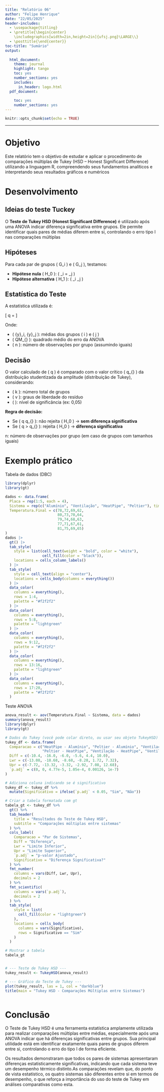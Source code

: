 ```yaml
---
title: "Relatório 06"
author: "Felipe Henrique"
date: "22/05/2025"
header-includes:
  - \usepackage{titling}
  - \pretitle{\begin{center}
    \includegraphics[width=2in,height=2in]{ufsj.png}\LARGE\\}
  - \posttitle{\end{center}}
toc-title: "Sumário"
output:
  
  html_document:
    theme: journal
    highlight: tango
    toc: yes
    number_sections: yes
    includes:
      in_header: logo.html
  pdf_document:
    
    toc: yes
    number_sections: yes
---
```


```r
knitr::opts_chunk$set(echo = TRUE)
```
--- 

# Objetivo
Este relatório tem o objetivo de estudar e aplicar o procedimento de comparações múltiplas de Tukey (HSD – Honest Significant Difference) utilizando a linguagem R, compreendendo seus fundamentos analíticos e interpretando seus resultados gráficos e numéricos

# Desenvolvimento
## Ideias do teste Tuckey
O **Teste de Tukey HSD (Honest Significant Difference)** é utilizado após uma ANOVA indicar diferença significativa entre grupos. Ele permite identificar quais pares de médias diferem entre si, controlando o erro tipo I nas comparações múltiplas

## Hipóteses

Para cada par de grupos \( G_i \) e \( G_j \), testamos:

- **Hipótese nula** \( H_0 \): \( \mu_i = \mu_j \)
- **Hipótese alternativa** \( H_1 \): \( \mu_i \neq \mu_j \)

## Estatística do Teste

A estatística utilizada é:

\[
q = \frac{|\bar{y}_i - \bar{y}_j|}{\sqrt{\frac{QM_{\text{resíduo}}}{n}}}
\]

Onde:

- \( \bar{y}_i, \bar{y}_j \): médias dos grupos \( i \) e \( j \)
- \( QM_{\text{resíduo}} \): quadrado médio do erro da ANOVA
- \( n \): número de observações por grupo (assumindo iguais)

## Decisão

O valor calculado de \( q \) é comparado com o valor crítico \( q_{\text{crítico}} \) da distribuição studentizada da amplitude (distribuição de Tukey), considerando:

- \( k \): número total de grupos
- \( v \): graus de liberdade do resíduo
- \( \alpha \): nível de significância (ex: 0,05)

**Regra de decisão:**

- Se \( q \leq q_{\text{crítico}} \): não rejeita \( H_0 \) → **sem diferença significativa**
- Se \( q > q_{\text{crítico}} \): rejeita \( H_0 \) → **diferença significativa**


n: número de observações por grupo (em caso de grupos com tamanhos iguais)

# Exemplo prático
Tabela de dados (DBC)
```r
library(dplyr)
library(gt)

dados <- data.frame(
  Placa = rep(1:5, each = 4),
  Sistema = rep(c("Alumínio", "Ventilação", "HeatPipe", "Peltier"), times = 5),
  Temperatura.Final = c(78,72,69,62,
                        80,73,70,64,
                        79,74,68,63,
                        77,71,67,61,
                        81,75,69,65)
)
dados |>
  gt() |>
  tab_style(
    style = list(cell_text(weight = "bold", color = "white"),
                 cell_fill(color = "black")),
    locations = cells_column_labels()
  ) |>
  tab_style(
    style = cell_text(align = "center"),
    locations = cells_body(columns = everything())
  ) |>
  data_color(
    columns = everything(),
    rows = 1:4,
    palette = "#f2f2f2"
  ) |>
  data_color(
    columns = everything(),
    rows = 5:8,
    palette = "lightgreen"
  ) |>
  data_color(
    columns = everything(),
    rows = 9:12,
    palette = "#f2f2f2"
  ) |>
  data_color(
    columns = everything(),
    rows = 13:16,
    palette = "lightgreen"
  ) |>
  data_color(
    columns = everything(),
    rows = 17:20,
    palette = "#f2f2f2"
  )

```
Teste ANOVA
```r
anova_result <- aov(Temperatura.Final ~ Sistema, data = dados)
summary(anova_result)
library(dplyr)
library(gt)

# Dados do Tukey (você pode colar direto, ou usar seu objeto TukeyHSD)
tukey_df <- data.frame(
  Comparacao = c("HeatPipe - Alumínio", "Peltier - Alumínio", "Ventilação - Alumínio",
                 "Peltier - HeatPipe", "Ventilação - HeatPipe", "Ventilação - Peltier"),
  Diff = c(-10.4, -16.0, -6.0, -5.6, 4.4, 10.0),
  Lwr = c(-13.08, -18.68, -8.68, -8.28, 1.72, 7.32),
  Upr = c(-7.72, -13.32, -3.32, -2.92, 7.08, 12.68),
  `p.adj` = c(0, 0, 4.77e-5, 1.05e-4, 0.00126, 1e-7)
)

# Adiciona coluna indicando se é significativo
tukey_df <- tukey_df %>%
  mutate(Significativo = ifelse(`p.adj` < 0.05, "Sim", "Não"))

# Criar a tabela formatada com gt
tabela_gt <- tukey_df %>%
  gt() %>%
  tab_header(
    title = "Resultados do Teste de Tukey HSD",
    subtitle = "Comparações múltiplas entre sistemas"
  ) %>%
  cols_label(
    Comparacao = "Par de Sistemas",
    Diff = "Diferença",
    Lwr = "Limite Inferior",
    Upr = "Limite Superior",
    `p.adj` = "p-valor Ajustado",
    Significativo = "Diferença Significativa?"
  ) %>%
  fmt_number(
    columns = vars(Diff, Lwr, Upr),
    decimals = 2
  ) %>%
  fmt_scientific(
    columns = vars(`p.adj`),
    decimals = 2
  ) %>%
  tab_style(
    style = list(
      cell_fill(color = "lightgreen")
    ),
    locations = cells_body(
      columns = vars(Significativo),
      rows = Significativo == "Sim"
    )
  )

# Mostrar a tabela
tabela_gt


# --- Teste de Tukey HSD ---
tukey_result <- TukeyHSD(anova_result)

# --- Gráfico do Teste de Tukey ---
plot(tukey_result, las = 1, col = "darkblue")
title(main = "Tukey HSD - Comparações Múltiplas entre Sistemas")



```

# Conclusão

O Teste de Tukey HSD é uma ferramenta estatística amplamente utilizada para realizar comparações múltiplas entre médias, especialmente após uma ANOVA indicar que há diferenças significativas entre grupos. Sua principal utilidade está em identificar exatamente quais pares de grupos diferem entre si, controlando o erro do tipo I de forma eficiente.

Os resultados demonstraram que todos os pares de sistemas apresentaram diferenças estatisticamente significativas, indicando que cada sistema teve um desempenho térmico distinto.As comparações revelam que, do ponto de vista estatístico, os quatro sistemas são diferentes entre si em termos de desempenho, o que reforça a importância do uso do teste de Tukey em análises comparativas como esta.